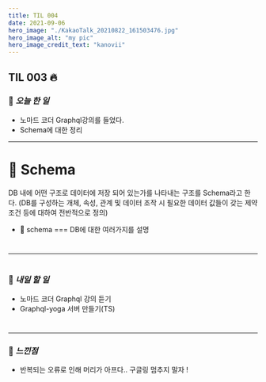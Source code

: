 ```yaml
---
title: TIL 004
date: 2021-09-06
hero_image: "./KakaoTalk_20210822_161503476.jpg"
hero_image_alt: "my pic"
hero_image_credit_text: "kanovii"
---
```


## TIL 003 🔥  
  
### 🍆 *오늘 한 일*
- 노마드 코더 Graphql강의를 들었다.
- Schema에 대한 정리
 * * *
#  

# 🤔 Schema



DB 내에 어떤 구조로 데이터에 저장 되어 있는가를 나타내는 구조를 Schema라고 한다.
(DB를 구성하는 개체, 속성, 관계 및 데이터 조작 시 필요한 데이터 값들이 갖는 제약 조건 등에 대하여 전반적으로 정의)

- 🚧 schema === DB에 대한 여러가지를 설명

#  
* * *  
#  
### 🍆 *내일 할 일*    
- 노마드 코더 Graphql 강의 듣기  
- Graphql-yoga 서버 만들기(TS)
#  
  * * *  
### 🍆 *느낀점* 
- 반복되는 오류로 인해 머리가 아프다.. 구글링 멈추지 말자 ! 


